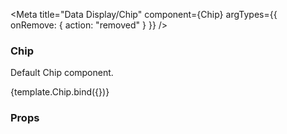 
<Meta
  title="Data Display/Chip"
  component={Chip}
  argTypes={{ onRemove: { action: "removed" } }}
/>

### Chip

Default Chip component.

<Canvas>
  <Story name="Main" args={{ label: "Chip label" }}>
    {template.Chip.bind({})}
  </Story>
</Canvas>

### Props

<ArgsTable of={Chip} />
